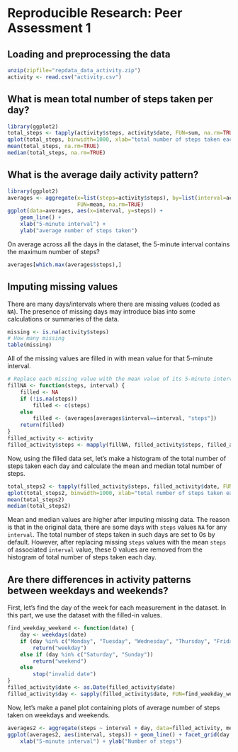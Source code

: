 # Reproducible Research: Peer Assessment 1

## Loading and preprocessing the data
```r
unzip(zipfile="repdata_data_activity.zip")
activity <- read.csv("activity.csv")
```

## What is mean total number of steps taken per day?
```r
library(ggplot2)
total_steps <- tapply(activity$steps, activity$date, FUN=sum, na.rm=TRUE)
qplot(total_steps, binwidth=1000, xlab="total number of steps taken each day")
mean(total_steps, na.rm=TRUE)
median(total_steps, na.rm=TRUE)
```

## What is the average daily activity pattern?
```r
library(ggplot2)
averages <- aggregate(x=list(steps=activity$steps), by=list(interval=activity$interval),
                      FUN=mean, na.rm=TRUE)
ggplot(data=averages, aes(x=interval, y=steps)) +
    geom_line() +
    xlab("5-minute interval") +
    ylab("average number of steps taken")
```

On average across all the days in the dataset, the 5-minute interval contains
the maximum number of steps?
```r
averages[which.max(averages$steps),]
```

## Imputing missing values

There are many days/intervals where there are missing values (coded as `NA`). The presence of missing days may introduce bias into some calculations or summaries of the data.

```r
missing <- is.na(activity$steps)
# How many missing
table(missing)
```

All of the missing values are filled in with mean value for that 5-minute
interval.

```r
# Replace each missing value with the mean value of its 5-minute interval
fillNA <- function(steps, interval) {
    filled <- NA
    if (!is.na(steps))
        filled <- c(steps)
    else
        filled <- (averages[averages$interval==interval, "steps"])
    return(filled)
}
filled_activity <- activity
filled_activity$steps <- mapply(fillNA, filled_activity$steps, filled_activity$interval)
```
Now, using the filled data set, let's make a histogram of the total number of steps taken each day and calculate the mean and median total number of steps.

```r
total_steps2 <- tapply(filled_activity$steps, filled_activity$date, FUN=sum)
qplot(total_steps2, binwidth=1000, xlab="total number of steps taken each day")
mean(total_steps2)
median(total_steps2)
```

Mean and median values are higher after imputing missing data. The reason is
that in the original data, there are some days with `steps` values `NA` for 
any `interval`. The total number of steps taken in such days are set to 0s by
default. However, after replacing missing `steps` values with the mean `steps`
of associated `interval` value, these 0 values are removed from the histogram
of total number of steps taken each day.

## Are there differences in activity patterns between weekdays and weekends?
First, let's find the day of the week for each measurement in the dataset. In
this part, we use the dataset with the filled-in values.

```r
find_weekday_weekend <- function(date) {
    day <- weekdays(date)
    if (day %in% c("Monday", "Tuesday", "Wednesday", "Thursday", "Friday"))
        return("weekday")
    else if (day %in% c("Saturday", "Sunday"))
        return("weekend")
    else
        stop("invalid date")
}
filled_activity$date <- as.Date(filled_activity$date)
filled_activity$day <- sapply(filled_activity$date, FUN=find_weekday_weekend)
```

Now, let's make a panel plot containing plots of average number of steps taken
on weekdays and weekends.
```r
averages2 <- aggregate(steps ~ interval + day, data=filled_activity, mean)
ggplot(averages2, aes(interval, steps)) + geom_line() + facet_grid(day ~ .) +
    xlab("5-minute interval") + ylab("Number of steps")
```

